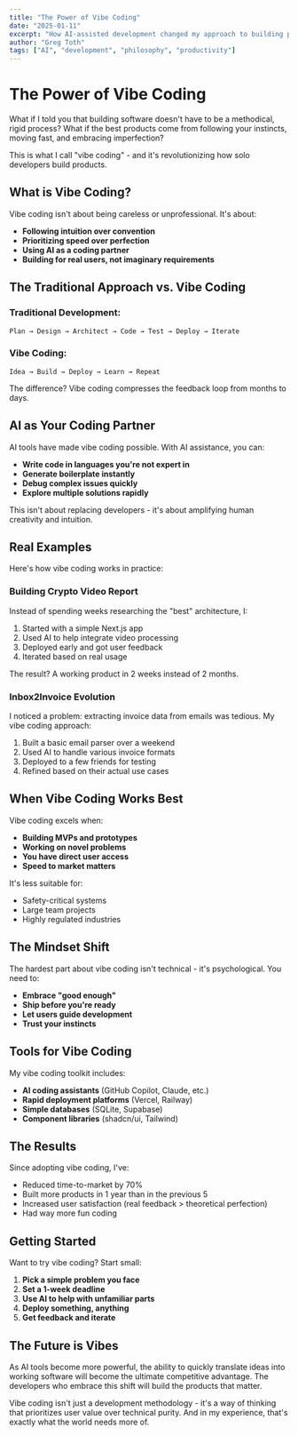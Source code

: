 ```yaml
---
title: "The Power of Vibe Coding"
date: "2025-01-11"
excerpt: "How AI-assisted development changed my approach to building products and why intuition matters more than perfection."
author: "Greg Toth"
tags: ["AI", "development", "philosophy", "productivity"]
---
```


# The Power of Vibe Coding

What if I told you that building software doesn't have to be a methodical, rigid process? What if the best products come from following your instincts, moving fast, and embracing imperfection?

This is what I call "vibe coding" - and it's revolutionizing how solo developers build products.

## What is Vibe Coding?

Vibe coding isn't about being careless or unprofessional. It's about:

- **Following intuition over convention**
- **Prioritizing speed over perfection**
- **Using AI as a coding partner**
- **Building for real users, not imaginary requirements**

## The Traditional Approach vs. Vibe Coding

### Traditional Development:
```
Plan → Design → Architect → Code → Test → Deploy → Iterate
```

### Vibe Coding:
```
Idea → Build → Deploy → Learn → Repeat
```

The difference? Vibe coding compresses the feedback loop from months to days.

## AI as Your Coding Partner

AI tools have made vibe coding possible. With AI assistance, you can:

- **Write code in languages you're not expert in**
- **Generate boilerplate instantly**
- **Debug complex issues quickly**
- **Explore multiple solutions rapidly**

This isn't about replacing developers - it's about amplifying human creativity and intuition.

## Real Examples

Here's how vibe coding works in practice:

### Building Crypto Video Report
Instead of spending weeks researching the "best" architecture, I:
1. Started with a simple Next.js app
2. Used AI to help integrate video processing
3. Deployed early and got user feedback
4. Iterated based on real usage

The result? A working product in 2 weeks instead of 2 months.

### Inbox2Invoice Evolution
I noticed a problem: extracting invoice data from emails was tedious. My vibe coding approach:
1. Built a basic email parser over a weekend
2. Used AI to handle various invoice formats
3. Deployed to a few friends for testing
4. Refined based on their actual use cases

## When Vibe Coding Works Best

Vibe coding excels when:
- **Building MVPs and prototypes**
- **Working on novel problems**
- **You have direct user access**
- **Speed to market matters**

It's less suitable for:
- Safety-critical systems
- Large team projects
- Highly regulated industries

## The Mindset Shift

The hardest part about vibe coding isn't technical - it's psychological. You need to:

- **Embrace "good enough"**
- **Ship before you're ready**
- **Let users guide development**
- **Trust your instincts**

## Tools for Vibe Coding

My vibe coding toolkit includes:
- **AI coding assistants** (GitHub Copilot, Claude, etc.)
- **Rapid deployment platforms** (Vercel, Railway)
- **Simple databases** (SQLite, Supabase)
- **Component libraries** (shadcn/ui, Tailwind)

## The Results

Since adopting vibe coding, I've:
- Reduced time-to-market by 70%
- Built more products in 1 year than in the previous 5
- Increased user satisfaction (real feedback > theoretical perfection)
- Had way more fun coding

## Getting Started

Want to try vibe coding? Start small:

1. **Pick a simple problem you face**
2. **Set a 1-week deadline**
3. **Use AI to help with unfamiliar parts**
4. **Deploy something, anything**
5. **Get feedback and iterate**

## The Future is Vibes

As AI tools become more powerful, the ability to quickly translate ideas into working software will become the ultimate competitive advantage. The developers who embrace this shift will build the products that matter.

Vibe coding isn't just a development methodology - it's a way of thinking that prioritizes user value over technical purity. And in my experience, that's exactly what the world needs more of.